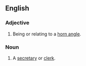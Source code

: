 ==English==

===Adjective===
{{en-adj|-}}

# Being or relating to a [[horn angle]].

===Noun===
{{en-noun}}

# A [[secretary]] or [[clerk]].

{{Webster 1913}}